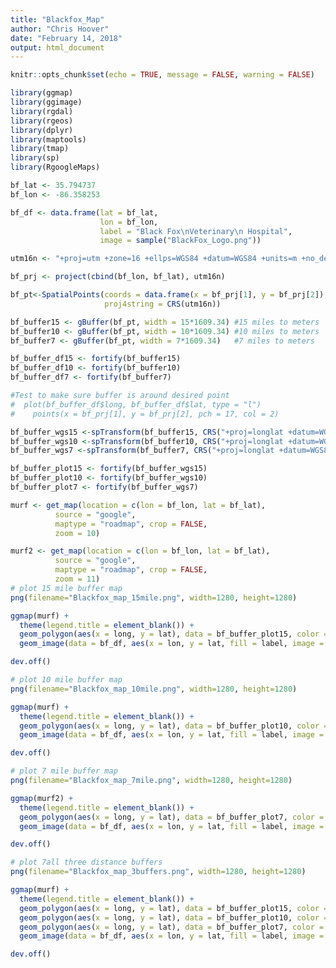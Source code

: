 ```yaml
---
title: "Blackfox_Map"
author: "Chris Hoover"
date: "February 14, 2018"
output: html_document
---
```


```r
knitr::opts_chunk$set(echo = TRUE, message = FALSE, warning = FALSE)
```

```r
library(ggmap)
library(ggimage)
library(rgdal)
library(rgeos)
library(dplyr)
library(maptools)
library(tmap)
library(sp)
library(RgoogleMaps)
```


```r
bf_lat <- 35.794737
bf_lon <- -86.358253

bf_df <- data.frame(lat = bf_lat, 
                    lon = bf_lon,
                    label = "Black Fox\nVeterinary\n Hospital",
                    image = sample("BlackFox_Logo.png"))

utm16n <- "+proj=utm +zone=16 +ellps=WGS84 +datum=WGS84 +units=m +no_defs"

bf_prj <- project(cbind(bf_lon, bf_lat), utm16n)

bf_pt<-SpatialPoints(coords = data.frame(x = bf_prj[1], y = bf_prj[2]),
                     proj4string = CRS(utm16n))

bf_buffer15 <- gBuffer(bf_pt, width = 15*1609.34) #15 miles to meters 
bf_buffer10 <- gBuffer(bf_pt, width = 10*1609.34) #10 miles to meters 
bf_buffer7 <- gBuffer(bf_pt, width = 7*1609.34)   #7 miles to meters 

bf_buffer_df15 <- fortify(bf_buffer15)
bf_buffer_df10 <- fortify(bf_buffer10)
bf_buffer_df7 <- fortify(bf_buffer7)

#Test to make sure buffer is around desired point
#  plot(bf_buffer_df$long, bf_buffer_df$lat, type = "l")
#    points(x = bf_prj[1], y = bf_prj[2], pch = 17, col = 2)

bf_buffer_wgs15 <-spTransform(bf_buffer15, CRS("+proj=longlat +datum=WGS84"))
bf_buffer_wgs10 <-spTransform(bf_buffer10, CRS("+proj=longlat +datum=WGS84"))
bf_buffer_wgs7 <-spTransform(bf_buffer7, CRS("+proj=longlat +datum=WGS84"))

bf_buffer_plot15 <- fortify(bf_buffer_wgs15)
bf_buffer_plot10 <- fortify(bf_buffer_wgs10)
bf_buffer_plot7 <- fortify(bf_buffer_wgs7)
```

```r
murf <- get_map(location = c(lon = bf_lon, lat = bf_lat),
          source = "google",
          maptype = "roadmap", crop = FALSE,
          zoom = 10)

murf2 <- get_map(location = c(lon = bf_lon, lat = bf_lat),
          source = "google",
          maptype = "roadmap", crop = FALSE,
          zoom = 11)
# plot 15 mile buffer map
png(filename="Blackfox_map_15mile.png", width=1280, height=1280)

ggmap(murf) +
  theme(legend.title = element_blank()) +
  geom_polygon(aes(x = long, y = lat), data = bf_buffer_plot15, color = "goldenrod", fill = "yellow", alpha = 0.25) +
  geom_image(data = bf_df, aes(x = lon, y = lat, fill = label, image = image), size = 0.05)

dev.off()

# plot 10 mile buffer map
png(filename="Blackfox_map_10mile.png", width=1280, height=1280)

ggmap(murf) +
  theme(legend.title = element_blank()) +
  geom_polygon(aes(x = long, y = lat), data = bf_buffer_plot10, color = "darkred", fill = "red", alpha = 0.25) +
  geom_image(data = bf_df, aes(x = lon, y = lat, fill = label, image = image), size = 0.05)

dev.off()

# plot 7 mile buffer map
png(filename="Blackfox_map_7mile.png", width=1280, height=1280)

ggmap(murf2) +
  theme(legend.title = element_blank()) +
  geom_polygon(aes(x = long, y = lat), data = bf_buffer_plot7, color = "darkblue", fill = "blue", alpha = 0.25) +
  geom_image(data = bf_df, aes(x = lon, y = lat, fill = label, image = image), size = 0.05)

dev.off()

# plot 7all three distance buffers 
png(filename="Blackfox_map_3buffers.png", width=1280, height=1280)

ggmap(murf) +
  theme(legend.title = element_blank()) +
  geom_polygon(aes(x = long, y = lat), data = bf_buffer_plot15, color = "goldenrod", fill = "yellow", alpha = 0.25) +
  geom_polygon(aes(x = long, y = lat), data = bf_buffer_plot10, color = "darkred", fill = "red", alpha = 0.25) +
  geom_polygon(aes(x = long, y = lat), data = bf_buffer_plot7, color = "darkblue", fill = "blue", alpha = 0.25) +
  geom_image(data = bf_df, aes(x = lon, y = lat, fill = label, image = image), size = 0.05)

dev.off()

```

